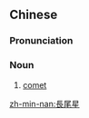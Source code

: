 {{also|长尾星}}
==Chinese==
{{zh-forms|s=长尾星}}

===Pronunciation===
{{zh-pron
|m=chángwěixīng
|mn=tn̂g-bóe-chheⁿ/tn̂g-bóe-chhiⁿ
|cat=n
}}

===Noun===
{{zh-noun}}

# {{lb|zh|Min Nan}} [[comet]]

[[zh-min-nan:長尾星]]